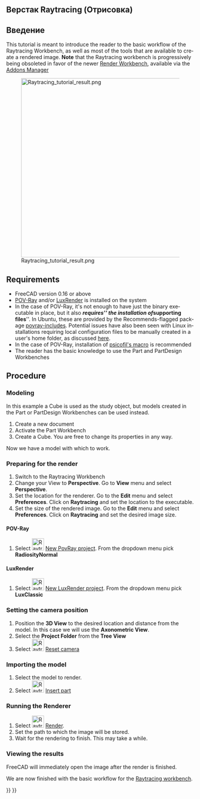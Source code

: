 <languages/>

<span id="Raytracing_Workbench"></span>
==Верстак Raytracing (Отрисовка)==

<div lang="en" dir="ltr" class="mw-content-ltr">
{{VeryImportantMessage|The [[Raytracing_Workbench|Raytracing workbench]] is being superseded by the new [https://github.com/FreeCAD/FreeCAD-render Render Workbench], which is intended as its replacement. The Render Workbench can be installed through the [[Std_AddonMgr|Addon Manager]]. The information here is provided because by default FreeCAD is still shipped (as of 0.19-24276) with the Raytracing Workbench, and because the new module should basically work in the same way}}
</div>

<div class="mw-translate-fuzzy">
{{TutorialInfo/ru
|Topic= Raytracing
|Level= Beginner
|Time= 10 minutes + Render time
|Author=[http://freecadweb.org/wiki/index.php?title=User:Drei Drei]
|FCVersion=0.16 or above
|Files=
}}
</div>

<span id="Introduction"></span>
== Введение ==

<div lang="en" dir="ltr" class="mw-content-ltr">
This tutorial is meant to introduce the reader to the basic workflow of the Raytracing Workbench, as well as most of the tools that are available to create a rendered image. '''Note''' that the Raytracing workbench is progressively being obsoleted in favor of the newer [https://github.com/FreeCAD/FreeCAD-render Render Workbench], available via the [[Std_AddonMgr|Addons Manager]]
</div>

[[Image:Raytracing_tutorial_result.png|480px]]

<div lang="en" dir="ltr" class="mw-content-ltr">
== Requirements ==
</div>

<div lang="en" dir="ltr" class="mw-content-ltr">
* FreeCAD version 0.16 or above
* [https://www.povray.org/ POV-Ray] and/or [https://luxcorerender.org/ LuxRender] is installed on the system
* In the case of POV-Ray, it's not enough to have just the binary executable in place, but it also '''''requires''''' the installation of '''''supporting files'''''. In Ubuntu, these are provided by the Recommends-flagged package [https://packages.ubuntu.com/search?keywords=povray-includes povray-includes]. Potential issues have also been seen with Linux installations requiring local configuration files to be manually created in a user's home folder, as discussed [https://forum.freecad.org/viewtopic.php?f=3&t=27548&start=10#p224576 here].
* In the case of POV-Ray, installation of [https://github.com/psicofil/Macros_FreeCAD psicofil's macro] is recommended
* The reader has the basic knowledge to use the Part and PartDesign Workbenches
</div>

<div lang="en" dir="ltr" class="mw-content-ltr">
== Procedure ==
</div> 

<div lang="en" dir="ltr" class="mw-content-ltr">
=== Modeling ===
</div>

<div lang="en" dir="ltr" class="mw-content-ltr">
In this example a Cube is used as the study object, but models created in the Part or PartDesign Workbenches can be used instead.
</div>

<div lang="en" dir="ltr" class="mw-content-ltr">
# Create a new document
# Activate the Part Workbench
# Create a Cube. You are free to change its properties in any way.
</div>

<div lang="en" dir="ltr" class="mw-content-ltr">
Now we have a model with which to work.
</div>

<div lang="en" dir="ltr" class="mw-content-ltr">
=== Preparing for the render ===
</div>

<div lang="en" dir="ltr" class="mw-content-ltr">
# Switch to the Raytracing Workbench
# Change your View to '''Perspective'''. Go to '''View''' menu and select '''Perspective'''.
# Set the location for the renderer. Go to the '''Edit''' menu and select '''Preferences'''. Click on '''Raytracing''' and set the location to the executable. 
# Set the size of the rendered image. Go to the '''Edit''' menu and select '''Preferences'''. Click on '''Raytracing''' and set the desired image size.
</div>

<div lang="en" dir="ltr" class="mw-content-ltr">
==== POV-Ray ====
</div>

<div lang="en" dir="ltr" class="mw-content-ltr">
# Select [[Image:Raytrace_New.svg|32px]] [[Raytracing_New|New PovRay project]]. From the dropdown menu pick '''RadiosityNormal'''
</div>

<div lang="en" dir="ltr" class="mw-content-ltr">
==== LuxRender ====
</div>

<div lang="en" dir="ltr" class="mw-content-ltr">
# Select [[Image:Raytrace_Lux.svg|32px]] [[Raytracing_Lux|New LuxRender project]]. From the dropdown menu pick '''LuxClassic'''
</div>

<div lang="en" dir="ltr" class="mw-content-ltr">
=== Setting the camera position ===
</div>

<div lang="en" dir="ltr" class="mw-content-ltr">
# Position the '''3D View''' to the desired location and distance from the model. In this case we will use the '''Axonometric View'''.
# Select the '''Project Folder''' from the '''Tree View'''
# Select [[Image:Raytrace_ResetCamera.svg|32px]] [[Raytracing_ResetCamera|Reset camera]]
</div>

<div lang="en" dir="ltr" class="mw-content-ltr">
=== Importing the model ===
</div>

<div lang="en" dir="ltr" class="mw-content-ltr">
# Select the model to render.
# Select [[Image:Raytrace_NewPartSegment.svg|32px]] [[Raytracing_InsertPart|Insert part]]
</div>

<div lang="en" dir="ltr" class="mw-content-ltr">
===  Running the Renderer ===
</div>

<div lang="en" dir="ltr" class="mw-content-ltr">
# Select  [[Image:Raytrace_Render.svg|32px]] [[Raytracing_Render|Render]].
# Set the path to which the image will be stored.
# Wait for the rendering to finish. This may take a while.
</div>

<div lang="en" dir="ltr" class="mw-content-ltr">
=== Viewing the results ===
</div>

<div lang="en" dir="ltr" class="mw-content-ltr">
FreeCAD will immediately open the image after the render is finished.
</div>

<div lang="en" dir="ltr" class="mw-content-ltr">
We are now finished with the basic workflow for the [[Raytracing_Workbench|Raytracing workbench]].
</div>


{{Raytracing Tools navi{{#translation:}}}}
{{Userdocnavi{{#translation:}}}}